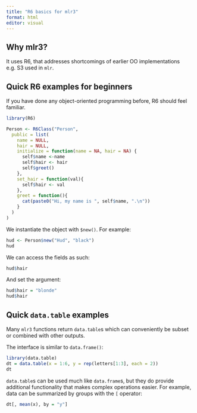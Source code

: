 ```yaml
---
title: "R6 basics for mlr3"
format: html
editor: visual
---
```


## Why mlr3?

It uses R6, that addresses shortcomings of earlier OO implementations e.g. S3 used in `mlr`.

## Quick R6 examples for beginners

If you have done any object-oriented programming before, R6 should feel familiar.

```r
library(R6)

Person <- R6Class("Person",
  public = list(
    name = NULL,
    hair = NULL,
    initialize = function(name = NA, hair = NA) {
      self$name <-name
      self$hair <- hair
      self$greet()
    },
    set_hair = function(val){
      self$hair <- val
    },
    greet = function(){
      cat(paste0("Hi, my name is ", self$name, ".\n"))
    }
  )
)
```

We instantiate the object with `$new()`. For example:

```r
hud <- Person$new("Hud", "black")
hud
```

We can access the fields as such:

```r
hud$hair
```

And set the argument:

```r
hud$hair = "blonde"
hud$hair
```

## Quick `data.table` examples

Many `mlr3` functions return `data.table`s which can conveniently be subset or combined with other outputs.

The interface is similar to `data.frame()`:

```r
library(data.table)
dt = data.table(x = 1:6, y = rep(letters[1:3], each = 2))
dt
```

`data.table`s can be used much like `data.frame`s, but they do provide additional functionality that makes complex operations easier. For example, data can be summarized by groups with the `[` operator:

```r
dt[, mean(x), by = "y"]
```
